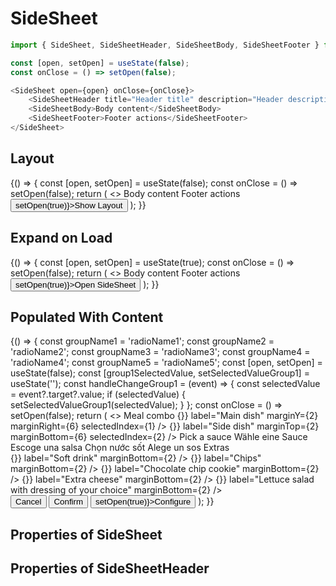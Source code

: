 
<Meta title="Components/SideSheet" component={SideSheet} />

# SideSheet

~~~js
import { SideSheet, SideSheetHeader, SideSheetBody, SideSheetFooter } from '@deliveryhero/armor';

const [open, setOpen] = useState(false);
const onClose = () => setOpen(false);

<SideSheet open={open} onClose={onClose}>
    <SideSheetHeader title="Header title" description="Header description" />
    <SideSheetBody>Body content</SideSheetBody>
    <SideSheetFooter>Footer actions</SideSheetFooter>
</SideSheet>
~~~

## Layout

<Preview>
    <Story name="Minimum configuration" height="800px">
         {() => {
 const [open, setOpen] = useState(false);
 const onClose = () => setOpen(false);
 return (
     <>
         <SideSheet
             open={open}
             onClose={onClose}
         >
             <SideSheetHeader
                 title="Header title"
                 description="Header description"
             />
             <SideSheetBody>Body content</SideSheetBody>
             <SideSheetFooter>Footer actions</SideSheetFooter>
         </SideSheet>
         <Button onClick={() => setOpen(true)}>Show Layout</Button>
     </>
 );
     }}
    </Story>
</Preview>

## Expand on Load

<Preview>
    <Story name="Expand on Load" height="800px">
         {() => {
 const [open, setOpen] = useState(true);
 const onClose = () => setOpen(false);
 return (
     <>
         <SideSheet
             disableEffects
             open={open}
             onClose={onClose}
         >
             <SideSheetHeader
                 title="Header title"
                 description="Header description"
             />
             <SideSheetBody>Body content</SideSheetBody>
             <SideSheetFooter>Footer actions</SideSheetFooter>
         </SideSheet>
         <Button onClick={() => setOpen(true)}>Open SideSheet</Button>
     </>
 );
     }}
    </Story>
</Preview>

## Populated With Content

<Preview>
    <Story name="Populated With Content" height="800px">
         {() => {
const groupName1 = 'radioName1';
const groupName2 = 'radioName2';
const groupName3 = 'radioName3';
const groupName4 = 'radioName4';
const groupName5 = 'radioName5';
const [open, setOpen] = useState(false);
const [group1SelectedValue, setSelectedValueGroup1] = useState('');
const handleChangeGroup1 = (event) => {
    const selectedValue = event?.target?.value;
    if (selectedValue) {
        setSelectedValueGroup1(selectedValue);
    }
};
const onClose = () => setOpen(false);
return (
    <>
        <SideSheet
            open={open}
            onClose={onClose}
        >
            <SideSheetHeader
                title="Mix as you wish"
                description="Please pick your dish & drink combination"
            />
            <SideSheetBody>
                <Typography subSectionTitle marginTop={0}>
                    Meal combo
                </Typography>
                <Dropdown
                    options={['Biryani', 'Tacos', 'Pho', 'Risotto']}
                    onSelect={() => {}}
                    label="Main dish"
                    marginY={2}
                    marginRight={6}
                    selectedIndex={1}
                />
                <Dropdown
                    options={['French fries', 'Rice', 'Beans', 'Corn']}
                    onSelect={() => {}}
                    label="Side dish"
                    marginTop={2}
                    marginBottom={6}
                    selectedIndex={2}
                />
                <Box marginBottom={10}>
                    <Typography subSectionTitle>Pick a sauce</Typography>
                    <RadioGroup
                        name={groupName1}
                        selectedValue={group1SelectedValue}
                        onChange={handleChangeGroup1}
                        marginBottom={8}
                    >
                        <Radio value="val1" label="Mild" />
                        <Radio value="val2" label="Medium" />
                        <Radio value="val3" label="Spicy" />
                    </RadioGroup>
                </Box>
                <Box marginBottom={10}>
                    <Typography subSectionTitle>
                        Wähle eine Sauce
                    </Typography>
                    <RadioGroup
                        name={groupName2}
                        selectedValue={group1SelectedValue}
                        onChange={handleChangeGroup1}
                        marginBottom={8}
                    >
                        <Radio value="val1" label="Mild" />
                        <Radio value="val2" label="Medium" />
                        <Radio value="val3" label="Scharf" />
                    </RadioGroup>
                </Box>
                <Box marginBottom={10}>
                    <Typography subSectionTitle>
                        Escoge una salsa
                    </Typography>
                    <RadioGroup
                        name={groupName3}
                        selectedValue={group1SelectedValue}
                        onChange={handleChangeGroup1}
                        marginBottom={8}
                    >
                        <Radio value="val1" label="Leve" />
                        <Radio value="val2" label="Medio" />
                        <Radio value="val3" label="Picante" />
                    </RadioGroup>
                </Box>
                <Box marginBottom={10}>
                    <Typography subSectionTitle>Chọn nước sốt</Typography>
                    <RadioGroup
                        name={groupName4}
                        selectedValue={group1SelectedValue}
                        onChange={handleChangeGroup1}
                        marginBottom={8}
                    >
                        <Radio value="val1" label="Nhẹ" />
                        <Radio value="val2" label="Trung bình" />
                        <Radio value="val3" label="Vị cay" />
                    </RadioGroup>
                </Box>
                <Box marginBottom={10}>
                    <Typography subSectionTitle>Alege un sos</Typography>
                    <RadioGroup
                        name={groupName5}
                        selectedValue={group1SelectedValue}
                        onChange={handleChangeGroup1}
                        marginBottom={8}
                    >
                        <Radio value="val1" label="Blând" />
                        <Radio value="val2" label="Mediu" />
                        <Radio value="val3" label="Picant" />
                    </RadioGroup>
                </Box>
                <Box marginBottom={10}>
                    <Typography subSectionTitle marginTop={4}>
                        Extras
                    </Typography>
                    <div
                        style={{ display: 'flex', flexDirection: 'column' }}
                    >
                        <Checkbox
                            onChange={() => {}}
                            label="Soft drink"
                            marginBottom={2}
                        />
                        <Checkbox
                            onChange={() => {}}
                            label="Chips"
                            marginBottom={2}
                        />
                        <Checkbox
                            onChange={() => {}}
                            label="Chocolate chip cookie"
                            marginBottom={2}
                        />
                        <Checkbox
                            onChange={() => {}}
                            label="Extra cheese"
                            marginBottom={2}
                        />
                        <Checkbox
                            onChange={() => {}}
                            label="Lettuce salad with dressing of your choice"
                            marginBottom={2}
                        />
                    </div>
                </Box>
            </SideSheetBody>
            <SideSheetFooter>
                <Button tertiary onClick={onClose}>
                    Cancel
                </Button>
                <Button marginLeft={6} onClick={onClose}>
                    Confirm
                </Button>
            </SideSheetFooter>
        </SideSheet>
        <Button onClick={() => setOpen(true)}>Configure</Button>
    </>
);
     }}
    </Story>
</Preview>

## Properties of SideSheet

<Props of={SideSheet} />

## Properties of SideSheetHeader

<Props of={SideSheetHeader} />
